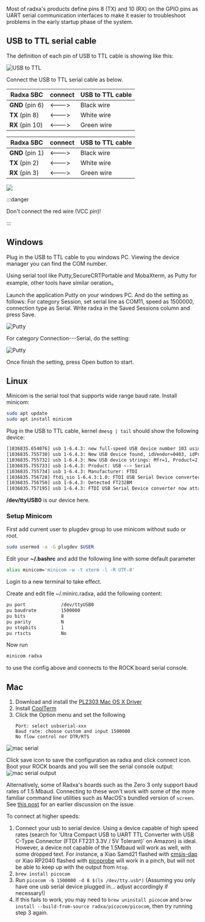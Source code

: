 
Most of radxa's products define pins 8 (TX) and 10 (RX) on the GPIO pins as UART serial communication interfaces to make it easier to troubleshoot problems in the early startup phase of the system.

## USB to TTL serial cable

The definition of each pin of USB to TTL cable is showing like this:

![USB to TTL](/img/accessories/600px-Usb2ttl-cable-definition.webp)

Connect the USB to TTL serial cable as below.

<Section compatible="^rock5itx" model={props.model}>

| Radxa SBC       | connect     | USB to TTL cable |
| --------------- | ----------- | ---------------- |
| **GND** (pin 6) | &lt;---&gt; | Black wire       |
| **TX** (pin 8)  | &lt;---&gt; | White wire       |
| **RX** (pin 10) | &lt;---&gt; | Green wire       |

</Section>

<Section compatible="rock5itx" model={props.model}>

| Radxa SBC       | connect     | USB to TTL cable |
| --------------- | ----------- | ---------------- |
| **GND** (pin 1) | &lt;---&gt; | Black wire       |
| **TX** (pin 2)  | &lt;---&gt; | White wire       |
| **RX** (pin 3)  | &lt;---&gt; | Green wire       |

</Section>

<Image
  src="/img/accessories/#model#-1000px-Serial-connection.webp"
  model={props.model}
  fallback="rock5a"
/>

:::danger

Don't connect the red wire (VCC pin)!

:::

<Tabs queryString="os">
<TabItem value="windows" label="Windows" default>

## Windows

Plug in the USB to TTL cable to you windows PC. Viewing the device manager you can find the COM number.

Using serial tool like Putty,SecureCRTPortable and MobaXterm, as Putty for example, other tools have similar oeration。

Launch the application Putty on your windows PC. And do the setting as follows:
For category Session, set serial line as COM11, speed as 1500000, connection type as Serial.
Write radxa in the Saved Sessions column and press Save.

![Putty](/img/configuration/Putty-setting-session.webp)

For category Connection---Serial, do the setting:

![Putty](/img/configuration/Putty-setting-serial.webp)

Once finish the setting, press Open button to start.

</TabItem>
<TabItem value="linux" label="Linux">

## Linux

Minicom is the serial tool that supports wide range baud rate.
Install minicom:

```bash
sudo apt update
sudo apt install minicom
```

Plug in the USB to TTL cable, kernel `dmesg | tail` should show the following device:

```bash
[1036835.654076] usb 1-6.4.3: new full-speed USB device number 103 using xhci_hcd
[1036835.755730] usb 1-6.4.3: New USB device found, idVendor=0403, idProduct=6001
[1036835.755732] usb 1-6.4.3: New USB device strings: Mfr=1, Product=2, SerialNumber=0
[1036835.755733] usb 1-6.4.3: Product: USB <-> Serial
[1036835.755734] usb 1-6.4.3: Manufacturer: FTDI
[1036835.756728] ftdi_sio 1-6.4.3:1.0: FTDI USB Serial Device converter detected
[1036835.756750] usb 1-6.4.3: Detected FT232BM
[1036835.757195] usb 1-6.4.3: FTDI USB Serial Device converter now attached to ttyUSB0
```

**/dev/ttyUSB0** is our device here.

### Setup Minicom

First add current user to plugdev group to use minicom without sudo or root.

```bash
sudo usermod -a -G plugdev $USER
```

Edit your **~/.bashrc** and add the following line with some default parameter

```bash
alias minicom='minicom -w -t xterm -l -R UTF-8'
```

Login to a new terminal to take effect.

Create and edit file ~/.minirc.radxa, add the following content:

```bash
pu port             /dev/ttyUSB0
pu baudrate         1500000
pu bits             8
pu parity           N
pu stopbits         1
pu rtscts           No
```

Now run

```bash
minicom radxa
```

to use the config above and connects to the ROCK board serial console.

</TabItem>

<TabItem value="mac" label="Mac" >

## Mac

1.  Download and install the [PL2303 Mac OS X Driver](http://www.prolific.com.tw/UserFiles/files/PL2303HXD_G_Mac%20Driver_v2_1_0_20210311.zip)
2.  Install [CoolTerm](https://freeware.the-meiers.org/previous/CoolTermMacUniversal147.zip)
3.  Click the Option menu and set the following
    >
        Port: select usbserial-xxx
        Baud rate: choose custom and input 1500000
        No flow control nor DTR/RTS

![mac serial](/img/configuration/Coolterm-serialport-setting.webp)

Click save icon to save the configuration as radxa and click connect icon.
Boot your ROCK boards and you will see the serial console output:
![mac serial output](/img/configuration/Coolterm-output.webp)

Alternatively, some of Radxa's boards such as the Zero 3 only support baud rates of 1.5 Mbaud. Connecting to these won't work with some of the more familiar command line utilities such as MacOS's bundled version of `screen`. See [this post](https://forum.radxa.com/t/macos-pi-4-e-s-working-1-5mbps-ttl-baudrate-with-picocom/8121) for an earlier discussion on the issue.

To connect at higher speeds:

1. Connect your usb to serial device. Using a device capable of high speed rates (search for 'Ultra Compact USB to UART TTL Converter with USB C-Type Connector (FTDI FT231 3.3V / 5V Tolerant)' on Amazon) is ideal. However, a device not capable of the 1.5Mbaud will work as well, with some dropped text. For instance, a Xiao Samd21 flashed with [cmsis-dap](https://wiki.seeedstudio.com/Seeeduino-XIAO-DAPLink/) or Xiao RP2040 flashed with [picoprobe](https://github.com/jancumps/picoprobe/releases/tag/picoprobe-cmsis-xiao-v1.5.0) will work in a pinch, but will not be able to keep up with the output from `htop`.
2. `brew install picocom`
3. Run `picocom -b 1500000 -d 8 $(ls /dev/tty.usb*)` (Assuming you only have one usb serial device plugged in... adjust accordingly if necessary!)
4. If this fails to work, you may need to `brew uninstall picocom` and `brew install --build-from-source radxa/picocom/picocom`, then try running step 3 again.

</TabItem>

</Tabs>
